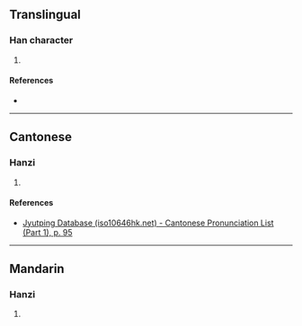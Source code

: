 {{character info/new}}
==Translingual==

===Han character===
{{Han char|rn=38|rad=女|as=11|sn=14|four=|canj=VTLM|ids=⿰女堇}}

# {{defn|Han|sort=女11}}

====References====
* {{Han ref|kx=0270.050|dkj=06660|dj=0538.010|hdz=21075.080|uh=5AE4|ud=23268}}

----

==Cantonese==

===Hanzi===
{{yue-hanzi|jyut=[[gan2]]|y=gan2}}

# {{defn|lang=yue|sort=女11}}

====References====
* [http://www.iso10646hk.net/jp/document/download.jsp Jyutping Database (iso10646hk.net) - Cantonese Pronunciation List (Part 1), p. 95]

----

==Mandarin==

===Hanzi===
{{cmn-hanzi|pin=[[jǐn]] ([[jin3]]), [[jìn]] ([[jin4]])|wg=chin<sup>3</sup>, chin<sup>4</sup>}}

# {{defn|lang=cmn|sort=女11}}